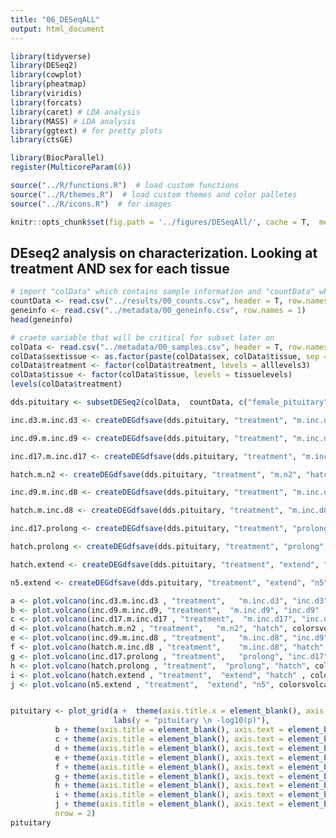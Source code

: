 ```yaml
---
title: "06_DESeqALL"
output: html_document
---
```


```r

library(tidyverse)
library(DESeq2)
library(cowplot)
library(pheatmap)
library(viridis)
library(forcats)
library(caret) # LDA analysis
library(MASS) # LDA analysis
library(ggtext) # for pretty plots
library(ctsGE)

library(BiocParallel)
register(MulticoreParam(6))

source("../R/functions.R")  # load custom functions 
source("../R/themes.R")  # load custom themes and color palletes
source("../R/icons.R")  # for images

knitr::opts_chunk$set(fig.path = '../figures/DESeqAll/', cache = T,  message=F, comment=F, warning=F)
```

## DEseq2 analysis on characterization. Looking at treatment AND sex for each tissue

```r
# import "colData" which contains sample information and "countData" which contains read counts
countData <- read.csv("../results/00_counts.csv", header = T, row.names = 1)
geneinfo <- read.csv("../metadata/00_geneinfo.csv", row.names = 1)
head(geneinfo)

# craete variable that will be critical for subset later on
colData <- read.csv("../metadata/00_samples.csv", header = T, row.names = 1)
colData$sextissue <- as.factor(paste(colData$sex, colData$tissue, sep = "_"))
colData$treatment <- factor(colData$treatment, levels = alllevels3)
colData$tissue <- factor(colData$tissue, levels = tissuelevels)
levels(colData$treatment)
```




```r
dds.pituitary <- subsetDESeq2(colData,  countData, c("female_pituitary","male_pituitary"))
```

```r
inc.d3.m.inc.d3 <- createDEGdfsave(dds.pituitary, "treatment", "m.inc.d3", "inc.d3", "pituitary")
```

```r
inc.d9.m.inc.d9 <- createDEGdfsave(dds.pituitary, "treatment", "m.inc.d9", "inc.d9", "pituitary")
```

```r
inc.d17.m.inc.d17 <- createDEGdfsave(dds.pituitary, "treatment", "m.inc.d17", "inc.d17", "pituitary")
```

```r
hatch.m.n2 <- createDEGdfsave(dds.pituitary, "treatment", "m.n2", "hatch", "pituitary")
```

```r
inc.d9.m.inc.d8 <- createDEGdfsave(dds.pituitary, "treatment", "m.inc.d8", "inc.d9", "pituitary")
```

```r
hatch.m.inc.d8 <- createDEGdfsave(dds.pituitary, "treatment", "m.inc.d8", "hatch", "pituitary")
```

```r
inc.d17.prolong <- createDEGdfsave(dds.pituitary, "treatment", "prolong", "inc.d17", "pituitary")
```

```r
hatch.prolong <- createDEGdfsave(dds.pituitary, "treatment", "prolong", "hatch", "pituitary")
```

```r
hatch.extend <- createDEGdfsave(dds.pituitary, "treatment", "extend", "hatch", "pituitary")
```

```r
n5.extend <- createDEGdfsave(dds.pituitary, "treatment", "extend", "n5", "pituitary")
```

```r
a <- plot.volcano(inc.d3.m.inc.d3 , "treatment",   "m.inc.d3", "inc.d3",   colorsvolcano)
b <- plot.volcano(inc.d9.m.inc.d9, "treatment",  "m.inc.d9", "inc.d9" , colorsvolcano)
c <- plot.volcano(inc.d17.m.inc.d17 , "treatment",  "m.inc.d17", "inc.d17" , colorsvolcano) 
d <- plot.volcano(hatch.m.n2 , "treatment",   "m.n2", "hatch", colorsvolcano) 
e <- plot.volcano(inc.d9.m.inc.d8 , "treatment",   "m.inc.d8", "inc.d9"  , colorsvolcano)
f <- plot.volcano(hatch.m.inc.d8 , "treatment",    "m.inc.d8", "hatch"  , colorsvolcano) 
g <- plot.volcano(inc.d17.prolong , "treatment",   "prolong", "inc.d17",  colorsvolcano) 
h <- plot.volcano(hatch.prolong , "treatment",  "prolong", "hatch", colorsvolcano) 
i <- plot.volcano(hatch.extend , "treatment",  "extend", "hatch" , colorsvolcano) 
j <- plot.volcano(n5.extend , "treatment",  "extend", "n5", colorsvolcano) 


pituitary <- plot_grid(a +  theme(axis.title.x = element_blank(), axis.text.x = element_blank()) +
                       labs(y = "pituitary \n -log10(p)"),
          b + theme(axis.title = element_blank(), axis.text = element_blank()),
          c + theme(axis.title = element_blank(), axis.text = element_blank()),
          d + theme(axis.title = element_blank(), axis.text = element_blank()), 
          e + theme(axis.title = element_blank(), axis.text = element_blank()),
          f + theme(axis.title = element_blank(), axis.text = element_blank()),
          g + theme(axis.title = element_blank(), axis.text = element_blank()),
          h + theme(axis.title = element_blank(), axis.text = element_blank()), 
          i + theme(axis.title = element_blank(), axis.text = element_blank()), 
          j + theme(axis.title = element_blank(), axis.text = element_blank()), 
          nrow = 2)
pituitary
```


